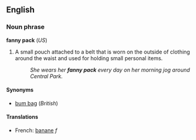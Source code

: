 ==English==
===Noun phrase===
'''fanny pack''' (''US'')

#A small pouch attached to a belt that is worn on the outside of clothing around the waist and used for holding small personal items.
#:''She wears her '''fanny pack''' every day on her morning jog around Central Park.''

====Synonyms====
*[[bum bag]] (''British'')

====Translations====
*French: [[banane#French|banane]] ''f''